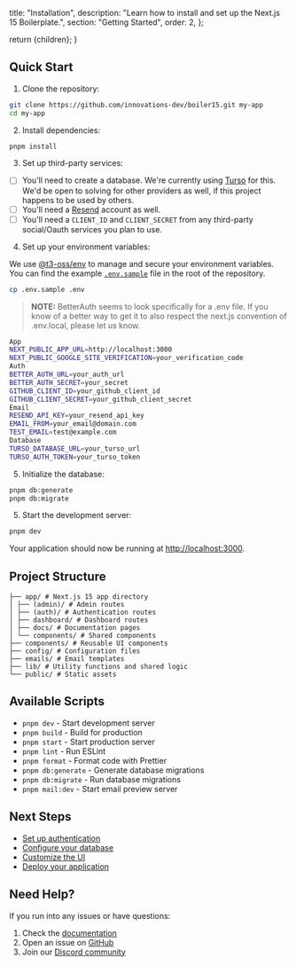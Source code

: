 
  title: "Installation",
  description: "Learn how to install and set up the Next.js 15 Boilerplate.",
  section: "Getting Started",
  order: 2,
};

  return <DocLayout metadata={metadata}>{children}</DocLayout>;
}

## Quick Start

1. Clone the repository:

```bash
git clone https://github.com/innovations-dev/boiler15.git my-app
cd my-app
```

2. Install dependencies:

```bash
pnpm install
```

3. Set up third-party services:

- [ ] You'll need to create a database. We're currently using [Turso](https://turso.tech/) for this. We'd be open to solving for other providers as well, if this project happens to be used by others.
- [ ] You'll need a [Resend](https://resend.com) account as well.
- [ ] You'll need a `CLIENT_ID` and `CLIENT_SECRET` from any third-party social/Oauth services you plan to use.

4. Set up your environment variables:

We use [@t3-oss/env](https://github.com/t3-oss/env) to manage and secure your environment variables.
You can find the example [`.env.sample`](https://github.com/innovations-dev/boiler15/blob/main/.env.sample) file in the root of the repository.

```bash
cp .env.sample .env
```

> **NOTE:** BetterAuth seems to look specifically for a .env file. If you know of a better way to get it to also respect the next.js convention of .env.local, please let us know.

```bash
App
NEXT_PUBLIC_APP_URL=http://localhost:3000
NEXT_PUBLIC_GOOGLE_SITE_VERIFICATION=your_verification_code
Auth
BETTER_AUTH_URL=your_auth_url
BETTER_AUTH_SECRET=your_secret
GITHUB_CLIENT_ID=your_github_client_id
GITHUB_CLIENT_SECRET=your_github_client_secret
Email
RESEND_API_KEY=your_resend_api_key
EMAIL_FROM=your_email@domain.com
TEST_EMAIL=test@example.com
Database
TURSO_DATABASE_URL=your_turso_url
TURSO_AUTH_TOKEN=your_turso_token
```

5. Initialize the database:

```bash
pnpm db:generate
pnpm db:migrate
```

5. Start the development server:

```bash
pnpm dev
```

Your application should now be running at [http://localhost:3000](http://localhost:3000).

## Project Structure

```
├── app/ # Next.js 15 app directory
│ ├── (admin)/ # Admin routes
│ ├── (auth)/ # Authentication routes
│ ├── dashboard/ # Dashboard routes
│ ├── docs/ # Documentation pages
│ └── components/ # Shared components
├── components/ # Reusable UI components
├── config/ # Configuration files
├── emails/ # Email templates
├── lib/ # Utility functions and shared logic
└── public/ # Static assets
```

## Available Scripts

- `pnpm dev` - Start development server
- `pnpm build` - Build for production
- `pnpm start` - Start production server
- `pnpm lint` - Run ESLint
- `pnpm format` - Format code with Prettier
- `pnpm db:generate` - Generate database migrations
- `pnpm db:migrate` - Run database migrations
- `pnpm mail:dev` - Start email preview server

## Next Steps

- [Set up authentication](/docs/authentication)
- [Configure your database](/docs/database)
- [Customize the UI](/docs/customization)
- [Deploy your application](/docs/deployment)

## Need Help?

If you run into any issues or have questions:

1. Check the [documentation](/docs)
2. Open an issue on [GitHub](https://github.com/innovations-dev/boiler15/issues)
3. Join our [Discord community](https://discord.gg/your-discord)
